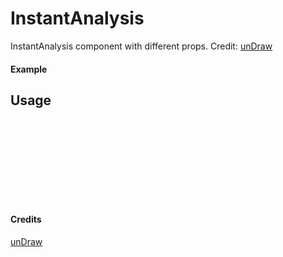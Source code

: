 
<Meta of={InstantAnalysis} title="unDraw/InstantAnalysis" />

# InstantAnalysis

InstantAnalysis component with different props.
Credit: [unDraw](https://undraw.co/illustrations)

#### Example

<Canvas of={InstantAnalysis.Primary} />

## Usage

```ts
import { InstantAnalysis } from "yadl-ui";

const Example = () => {
  return (
      <InstantAnalysis />
  );
};

export default Example;
```

#### Credits
[unDraw](https://undraw.co/illustrations)
